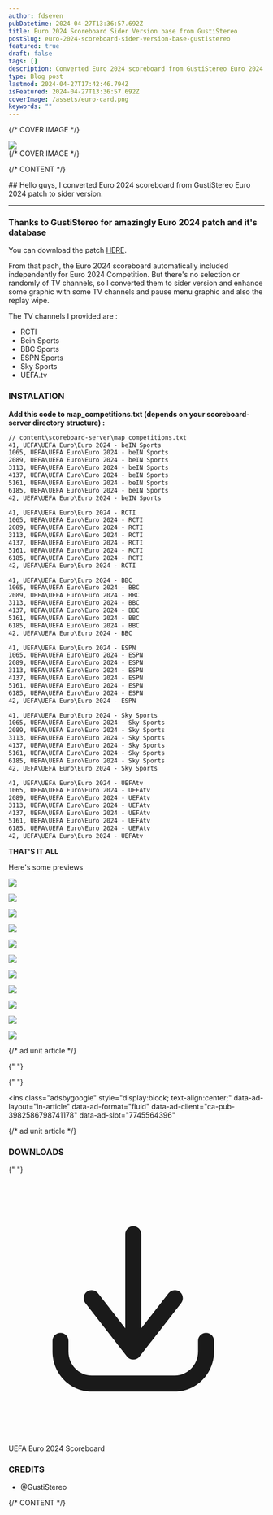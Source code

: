 ```yaml
---
author: fdseven
pubDatetime: 2024-04-27T13:36:57.692Z
title: Euro 2024 Scoreboard Sider Version base from GustiStereo
postSlug: euro-2024-scoreboard-sider-version-base-gustistereo
featured: true
draft: false
tags: []
description: Converted Euro 2024 scoreboard from GustiStereo Euro 2024 patch to sider version.
type: Blog post
lastmod: 2024-04-27T17:42:46.794Z
isFeatured: 2024-04-27T13:36:57.692Z
coverImage: /assets/euro-card.png
keywords: ""
---
```



{/* COVER IMAGE */}

<div class="col-start-1 col-span-8 lg:col-start-2 lg:col-end-9 lg:row-span-2 mt-0 lg:-mt-40">
  <div className="relative lg:-mr-8">
    <img
      transition:persist
      src={frontmatter.coverImage}
      className="cover w-full aspect-video object-cover"
    />
  </div>
</div>
{/* COVER IMAGE */}

{/* CONTENT */}

<div class="col-span-8 md:col-start-2 md:col-span-6 lg:col-start-2 lg:col-span-4 [&>h2]:!mt-0">
  ## Hello guys, I converted Euro 2024 scoreboard from GustiStereo Euro 2024 patch to sider version. 
  
  <hr />

### Thanks to GustiStereo for amazingly Euro 2024 patch and it's database

You can download the patch [HERE](https://www.pesmania.web.id/posts/pes-2021-uefa-euro-2024-special-competition-patch-gustistereo).

From that pach, the Euro 2024 scoreboard automatically included independently for Euro 2024 Competition. But there's no selection or randomly of TV channels, so I converted them to sider version and enhance some graphic with some TV channels and pause menu graphic and also the replay wipe.

The TV channels I provided are :

- RCTI
- Bein Sports
- BBC Sports
- ESPN Sports
- Sky Sports
- UEFA.tv

### INSTALATION

**Add this code to map_competitions.txt (depends on your scoreboard-server directory structure) :**

```txt
// content\scoreboard-server\map_competitions.txt
41, UEFA\UEFA Euro\Euro 2024 - beIN Sports
1065, UEFA\UEFA Euro\Euro 2024 - beIN Sports
2089, UEFA\UEFA Euro\Euro 2024 - beIN Sports
3113, UEFA\UEFA Euro\Euro 2024 - beIN Sports
4137, UEFA\UEFA Euro\Euro 2024 - beIN Sports
5161, UEFA\UEFA Euro\Euro 2024 - beIN Sports
6185, UEFA\UEFA Euro\Euro 2024 - beIN Sports
42, UEFA\UEFA Euro\Euro 2024 - beIN Sports

41, UEFA\UEFA Euro\Euro 2024 - RCTI
1065, UEFA\UEFA Euro\Euro 2024 - RCTI
2089, UEFA\UEFA Euro\Euro 2024 - RCTI
3113, UEFA\UEFA Euro\Euro 2024 - RCTI
4137, UEFA\UEFA Euro\Euro 2024 - RCTI
5161, UEFA\UEFA Euro\Euro 2024 - RCTI
6185, UEFA\UEFA Euro\Euro 2024 - RCTI
42, UEFA\UEFA Euro\Euro 2024 - RCTI

41, UEFA\UEFA Euro\Euro 2024 - BBC
1065, UEFA\UEFA Euro\Euro 2024 - BBC
2089, UEFA\UEFA Euro\Euro 2024 - BBC
3113, UEFA\UEFA Euro\Euro 2024 - BBC
4137, UEFA\UEFA Euro\Euro 2024 - BBC
5161, UEFA\UEFA Euro\Euro 2024 - BBC
6185, UEFA\UEFA Euro\Euro 2024 - BBC
42, UEFA\UEFA Euro\Euro 2024 - BBC

41, UEFA\UEFA Euro\Euro 2024 - ESPN
1065, UEFA\UEFA Euro\Euro 2024 - ESPN
2089, UEFA\UEFA Euro\Euro 2024 - ESPN
3113, UEFA\UEFA Euro\Euro 2024 - ESPN
4137, UEFA\UEFA Euro\Euro 2024 - ESPN
5161, UEFA\UEFA Euro\Euro 2024 - ESPN
6185, UEFA\UEFA Euro\Euro 2024 - ESPN
42, UEFA\UEFA Euro\Euro 2024 - ESPN

41, UEFA\UEFA Euro\Euro 2024 - Sky Sports
1065, UEFA\UEFA Euro\Euro 2024 - Sky Sports
2089, UEFA\UEFA Euro\Euro 2024 - Sky Sports
3113, UEFA\UEFA Euro\Euro 2024 - Sky Sports
4137, UEFA\UEFA Euro\Euro 2024 - Sky Sports
5161, UEFA\UEFA Euro\Euro 2024 - Sky Sports
6185, UEFA\UEFA Euro\Euro 2024 - Sky Sports
42, UEFA\UEFA Euro\Euro 2024 - Sky Sports

41, UEFA\UEFA Euro\Euro 2024 - UEFAtv
1065, UEFA\UEFA Euro\Euro 2024 - UEFAtv
2089, UEFA\UEFA Euro\Euro 2024 - UEFAtv
3113, UEFA\UEFA Euro\Euro 2024 - UEFAtv
4137, UEFA\UEFA Euro\Euro 2024 - UEFAtv
5161, UEFA\UEFA Euro\Euro 2024 - UEFAtv
6185, UEFA\UEFA Euro\Euro 2024 - UEFAtv
42, UEFA\UEFA Euro\Euro 2024 - UEFAtv
```

**THAT'S IT ALL**

Here's some previews

![](/assets/euro-card.png)

![](/assets/euro-formation.png)

![](/assets/euro1.jpeg)

![](/assets/euro2.jpeg)

![](/assets/euro-rcti.jpeg)

![](/assets/euro-pause.jpeg)

![](/assets/euro-bbcsport.png)

![](/assets/euro-beinsports.png)

![](/assets/euro-espn.png)

![](/assets/euro-skysports.png)

![](/assets/euro-uefatv.png)

{/* ad unit article */}

{" "}

<script
  async
  src="https://pagead2.googlesyndication.com/pagead/js/adsbygoogle.js?client=ca-pub-3982586798741178"
  crossorigin="anonymous"
></script>

{" "}

<ins
  class="adsbygoogle"
  style="display:block; text-align:center;"
  data-ad-layout="in-article"
  data-ad-format="fluid"
  data-ad-client="ca-pub-3982586798741178"
  data-ad-slot="7745564396"
></ins>
<script>(adsbygoogle = window.adsbygoogle || []).push({});</script>
{/* ad unit article */}

### DOWNLOADS

{" "}

<div className="flex flex-wrap gap-2">
  <LinkButton
    targetNew={true}
    title="Euro 2024 Scoreboard"
    href="https://modsfire.com/fiR0ab4ZUnO2hi7"
    className="flex items-center [&>p]:!m-0 px-4 !text-skin-inverted [&>p]:!text-skin-inverted [&>p>svg]:text-skin-inverted bg-skin-accent rounded-full !decoration-transparent border border-skin-accent transition duration-500"
  >
    <svg
      class="text-skin-inverted"
      viewBox="0 0 24 24"
      fill="none"
      xmlns="http://www.w3.org/2000/svg"
    >
      <g id="SVGRepo_bgCarrier" stroke-width="0"></g>
      <g
        id="SVGRepo_tracerCarrier"
        stroke-linecap="round"
        stroke-linejoin="round"
      ></g>
      <g id="SVGRepo_iconCarrier">
        <path
          d="M5.625 15C5.625 14.5858 5.28921 14.25 4.875 14.25C4.46079 14.25 4.125 14.5858 4.125 15H5.625ZM4.875 16H4.125H4.875ZM19.275 15C19.275 14.5858 18.9392 14.25 18.525 14.25C18.1108 14.25 17.775 14.5858 17.775 15H19.275ZM11.1086 15.5387C10.8539 15.8653 10.9121 16.3366 11.2387 16.5914C11.5653 16.8461 12.0366 16.7879 12.2914 16.4613L11.1086 15.5387ZM16.1914 11.4613C16.4461 11.1347 16.3879 10.6634 16.0613 10.4086C15.7347 10.1539 15.2634 10.2121 15.0086 10.5387L16.1914 11.4613ZM11.1086 16.4613C11.3634 16.7879 11.8347 16.8461 12.1613 16.5914C12.4879 16.3366 12.5461 15.8653 12.2914 15.5387L11.1086 16.4613ZM8.39138 10.5387C8.13662 10.2121 7.66533 10.1539 7.33873 10.4086C7.01212 10.6634 6.95387 11.1347 7.20862 11.4613L8.39138 10.5387ZM10.95 16C10.95 16.4142 11.2858 16.75 11.7 16.75C12.1142 16.75 12.45 16.4142 12.45 16H10.95ZM12.45 5C12.45 4.58579 12.1142 4.25 11.7 4.25C11.2858 4.25 10.95 4.58579 10.95 5H12.45ZM4.125 15V16H5.625V15H4.125ZM4.125 16C4.125 18.0531 5.75257 19.75 7.8 19.75V18.25C6.61657 18.25 5.625 17.2607 5.625 16H4.125ZM7.8 19.75H15.6V18.25H7.8V19.75ZM15.6 19.75C17.6474 19.75 19.275 18.0531 19.275 16H17.775C17.775 17.2607 16.7834 18.25 15.6 18.25V19.75ZM19.275 16V15H17.775V16H19.275ZM12.2914 16.4613L16.1914 11.4613L15.0086 10.5387L11.1086 15.5387L12.2914 16.4613ZM12.2914 15.5387L8.39138 10.5387L7.20862 11.4613L11.1086 16.4613L12.2914 15.5387ZM12.45 16V5H10.95V16H12.45Z"
          fill="currentColor"
        ></path>
      </g>
    </svg>
    <p>UEFA Euro 2024 Scoreboard</p>
  </LinkButton>
</div>

### CREDITS

- @GustiStereo

</div>
{/* CONTENT */}

